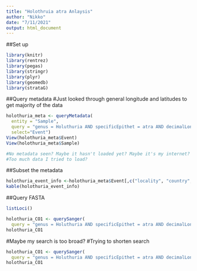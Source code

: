 ```yaml
---
title: "Holothruia atra Anlaysis"
author: "Nikko"
date: "7/11/2021"
output: html_document
---
```


##Set up
```r
library(knitr)
library(rentrez)
library(pegas)
library(stringr)
library(plyr)
library(geomedb)
library(strataG)
```
##Query metadata
#Just looked through general longitude and latitudes to get majority of the data
```r
holothuria_meta <- queryMetadata(
  entity = "Sample",
  query = "genus = Holuthuria AND specificEpithet = atra AND decimalLongitude: [-178 TO 179] AND decimalLatitude: [-28 TO 28] AND _exists_:sequence",
  select="Event")
View(holothuria_meta$Event)
View(holothuria_meta$Sample)

#No metadata seen? Maybe it hasn't loaded yet? Maybe it's my internet?
#Too much data I tried to load?
```

##Subset the metadata
```r
holothuria_event_info <-holothuria_meta$Event[,c("locality", "country", "decimalLatitude", "decimalLongitude", "eventID")]
kable(holothuria_event_info)
```
##Query FASTA
```r
listLoci()
```

```r
holothuria_CO1 <- querySanger(
  query = "genus = Holuthuria AND specificEpithet = atra AND decimalLongitude: [-178 TO 179] AND decimalLatitude: [-28 TO 28] AND _exists_:sequence", locus = "CO1")
holothuria_CO1
```
#Maybe my search is too broad?
#Trying to shorten search
```r
holothuria_CO1 <- querySanger(
  query = "genus = Holuthuria AND specificEpithet = atra AND decimalLongitude: [-178 TO -100] AND decimalLatitude: [-28 TO 5] AND _exists_:sequence", locus = "CO1")
holothuria_CO1
```
